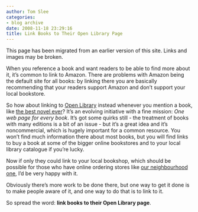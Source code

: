 ```yaml
---
author: Tom Slee
categories:
- blog archive
date: 2008-11-18 23:29:16
title: Link Books to Their Open Library Page
---
```


::: {.callout-note}

This page has been migrated from an earlier version of this site. 
Links and images may be broken.

:::



				

When you reference a book and want readers to be able to find more about it, it's common to link to Amazon. There are problems with Amazon being the default site for all books: by linking there you are basically recommending that your readers support Amazon and don't support your local bookstore.

So how about linking to [Open Library](http://openlibrary.org/) instead whenever you mention a book, like [the best novel ever](http://openlibrary.org/b/OL7962182M)? It's an evolving initiative with a fine mission: _One web page for every book_. It's got some quirks still - the treatment of books with many editions is a bit of an issue - but it's a great idea and it's noncommercial, which is hugely important for a common resource. You won't find much information there about most books, but you will find links to buy a book at some of the bigger online bookstores and to your local library catalogue if you're lucky.

Now if only they could link to your local bookshop, which should be possible for those who have online ordering stores like [our neighbourhood one](http://www.wordsworthbooks.com), I'd be very happy with it.

Obviously there's more work to be done there, but one way to get it done is to make people aware of it, and one way to do that is to link to it.

So spread the word: **link books to their Open Library page**. 


		
